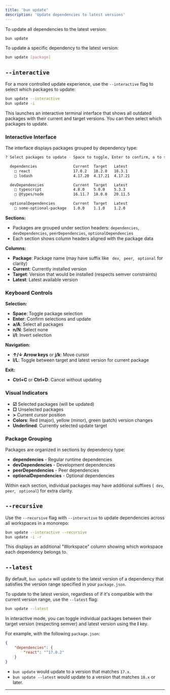 ```yaml
---
title: 'bun update'
description: 'Update dependencies to latest versions'
---
```



To update all dependencies to the latest version:

```sh terminal icon="terminal"
bun update
```

To update a specific dependency to the latest version:

```sh terminal icon="terminal"
bun update [package]
```

## `--interactive`

For a more controlled update experience, use the `--interactive` flag to select which packages to update:

```sh terminal icon="terminal"
bun update --interactive
bun update -i
```

This launches an interactive terminal interface that shows all outdated packages with their current and target versions. You can then select which packages to update.

### Interactive Interface

The interface displays packages grouped by dependency type:

```sh terminal icon="terminal"
? Select packages to update - Space to toggle, Enter to confirm, a to select all, n to select none, i to invert, l to toggle latest

  dependencies                Current  Target   Latest
    □ react                   17.0.2   18.2.0   18.3.1
    □ lodash                  4.17.20  4.17.21  4.17.21

  devDependencies             Current  Target   Latest
    □ typescript              4.8.0    5.0.0    5.3.3
    □ @types/node             16.11.7  18.0.0   20.11.5

  optionalDependencies        Current  Target   Latest
    □ some-optional-package   1.0.0    1.1.0    1.2.0
```

**Sections:**

- Packages are grouped under section headers: `dependencies`, `devDependencies`, `peerDependencies`, `optionalDependencies`
- Each section shows column headers aligned with the package data

**Columns:**

- **Package**: Package name (may have suffix like ` dev`, ` peer`, ` optional` for clarity)
- **Current**: Currently installed version
- **Target**: Version that would be installed (respects semver constraints)
- **Latest**: Latest available version

### Keyboard Controls

**Selection:**

- **Space**: Toggle package selection
- **Enter**: Confirm selections and update
- **a/A**: Select all packages
- **n/N**: Select none
- **i/I**: Invert selection

**Navigation:**

- **↑/↓ Arrow keys** or **j/k**: Move cursor
- **l/L**: Toggle between target and latest version for current package

**Exit:**

- **Ctrl+C** or **Ctrl+D**: Cancel without updating

### Visual Indicators

- **☑** Selected packages (will be updated)
- **□** Unselected packages
- **>** Current cursor position
- **Colors**: Red (major), yellow (minor), green (patch) version changes
- **Underlined**: Currently selected update target

### Package Grouping

Packages are organized in sections by dependency type:

- **dependencies** - Regular runtime dependencies
- **devDependencies** - Development dependencies
- **peerDependencies** - Peer dependencies
- **optionalDependencies** - Optional dependencies

Within each section, individual packages may have additional suffixes (` dev`, ` peer`, ` optional`) for extra clarity.

## `--recursive`

Use the `--recursive` flag with `--interactive` to update dependencies across all workspaces in a monorepo:

```sh terminal icon="terminal"
bun update --interactive --recursive
bun update -i -r
```

This displays an additional "Workspace" column showing which workspace each dependency belongs to.

## `--latest`

By default, `bun update` will update to the latest version of a dependency that satisfies the version range specified in your `package.json`.

To update to the latest version, regardless of if it's compatible with the current version range, use the `--latest` flag:

```sh terminal icon="terminal"
bun update --latest
```

In interactive mode, you can toggle individual packages between their target version (respecting semver) and latest version using the **l** key.

For example, with the following `package.json`:

```json package.json icon="file-json"
{
	"dependencies": {
		"react": "^17.0.2"
	}
}
```

- `bun update` would update to a version that matches `17.x`.
- `bun update --latest` would update to a version that matches `18.x` or later.

---

<Update />
